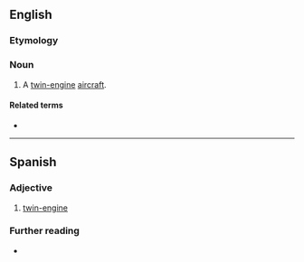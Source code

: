 ==English==

===Etymology===
{{prefix|en|bi|motor}}

===Noun===
{{en-noun}}

# A [[twin-engine]] [[aircraft]].

====Related terms====
* {{l|en|bimotored}}

----

==Spanish==

===Adjective===
{{es-adj}}

# [[twin-engine]]

===Further reading===
* {{R:DRAE}}